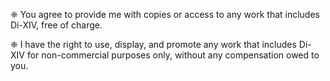 
<TitleWithLeadingIcon
  imageURL="/icons/tou/solar--hand-money-linear.svg"
  title="Compensation"
/>

❈ You agree to provide me with copies or access to any work that includes Di-XIV, free of charge.

❈ I have the right to use, display, and promote any work that includes Di-XIV for non-commercial purposes only, without any compensation owed to you.
